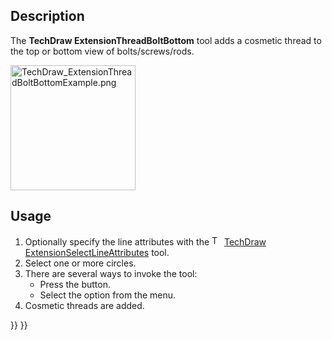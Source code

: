 <languages/>

{{Docnav
|[[TechDraw_ExtensionThreadBoltSide|ExtensionThreadBoltSide]]
|[[TechDraw_ExtensionVertexAtIntersection|ExtensionVertexAtIntersection]]
|[[TechDraw_Workbench|TechDraw]]
|IconL=TechDraw_ExtensionThreadBoltSide.svg
|IconR=TechDraw_ExtensionVertexAtIntersection.svg
|IconC=Workbench_TechDraw.svg
}}

{{GuiCommand
|Name=TechDraw ExtensionThreadBoltBottom
|MenuLocation=TechDraw → Extensions: Centerlines/Threading → Add Cosmetic Thread Bolt Bottom View
|Workbenches=[[TechDraw_Workbench|TechDraw]]
|Shortcut=
|Version=0.20
|SeeAlso=[[TechDraw_ExtensionThreadHoleBottom|TechDraw ExtensionThreadHoleBottom]]
}}

==Description==

The '''TechDraw ExtensionThreadBoltBottom''' tool adds a cosmetic thread to the top or bottom view of bolts/screws/rods.

[[Image:TechDraw_ExtensionThreadBoltBottomExample.png|200px]]
{{Caption|On the right a rod with a cosmetic thread}}

==Usage==

# Optionally specify the line attributes with the [[Image:TechDraw_ExtensionSelectLineAttributes.svg|16px]] [[TechDraw_ExtensionSelectLineAttributes|TechDraw ExtensionSelectLineAttributes]] tool.
# Select one or more circles.
# There are several ways to invoke the tool:
#* Press the {{Button|[[Image:TechDraw_ExtensionThreadBoltBottom.svg|16px]] [[TechDraw_ExtensionThreadBoltBottom|Add Cosmetic Thread Bolt Bottom View]]}} button.
#* Select the {{MenuCommand|TechDraw → Extensions: Centerlines/Threading → [[Image:TechDraw_ExtensionThreadBoltBottom.svg|16px]] Add Cosmetic Thread Bolt Bottom View}} option from the menu.
# Cosmetic threads are added.


{{Docnav
|[[TechDraw_ExtensionThreadBoltSide|ExtensionThreadBoltSide]]
|[[TechDraw_ExtensionVertexAtIntersection|ExtensionVertexAtIntersection]]
|[[TechDraw_Workbench|TechDraw]]
|IconL=TechDraw_ExtensionThreadBoltSide.svg
|IconR=TechDraw_ExtensionVertexAtIntersection.svg
|IconC=Workbench_TechDraw.svg
}}

{{TechDraw_Tools_navi{{#translation:}}}}
{{Userdocnavi{{#translation:}}}}